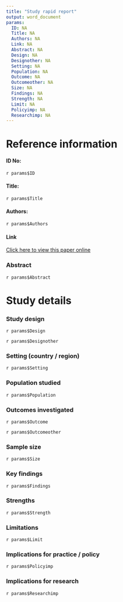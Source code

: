 ```yaml
---
title: "Study rapid report"
output: word_document
params:
  ID: NA
  Title: NA
  Authors: NA
  Link: NA
  Abstract: NA
  Design: NA
  Designother: NA
  Setting: NA
  Population: NA
  Outcome: NA
  Outcomeother: NA
  Size: NA
  Findings: NA
  Strength: NA
  Limit: NA
  Policyimp: NA
  Researchimp: NA
---
```


# Reference information

#### ID No: 
  
`r params$ID`
  
#### Title: 

`r params$Title`

#### Authors:  
  
`r params$Authors`

#### Link

[Click here to view this paper online](`r params$Link`)

### Abstract  
  
`r params$Abstract`

# Study details  

### Study design  
  
`r params$Design`  
  
`r params$Designother`  

### Setting (country / region)  
  
`r params$Setting`  

### Population studied  
  
`r params$Population`  

### Outcomes investigated  

`r params$Outcome`  
  
`r params$Outcomeother`  

### Sample size  
  
`r params$Size`  

### Key findings  
  
`r params$Findings`  

### Strengths  
  
`r params$Strength`  

### Limitations  
  
`r params$Limit`  

### Implications for practice / policy  
  
`r params$Policyimp`  

### Implications for research  
  
`r params$Researchimp`  
